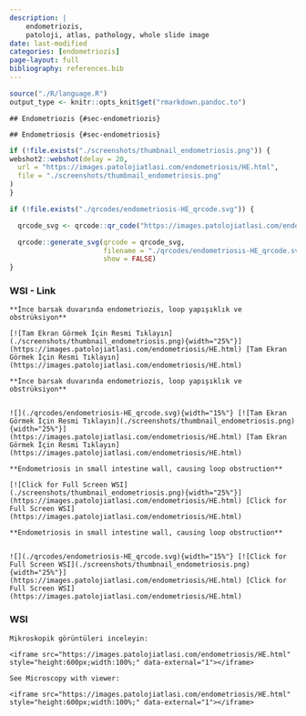 ```yaml
---
description: |
    endometriozis, 
    patoloji, atlas, pathology, whole slide image
date: last-modified
categories: [endometriozis]
page-layout: full
bibliography: references.bib
---
```


```r

source("./R/language.R")
output_type <- knitr::opts_knit$get("rmarkdown.pandoc.to")

```



```asis

## Endometriozis {#sec-endometriozis}

```

```asis

## Endometriosis {#sec-endometriosis}

```

```r
if (!file.exists("./screenshots/thumbnail_endometriosis.png")) {
webshot2::webshot(delay = 20,
  url = "https://images.patolojiatlasi.com/endometriosis/HE.html",
  file = "./screenshots/thumbnail_endometriosis.png"
)
}
```

```r
if (!file.exists("./qrcodes/endometriosis-HE_qrcode.svg")) {

  qrcode_svg <- qrcode::qr_code("https://images.patolojiatlasi.com/endometriosis/HE.html")

  qrcode::generate_svg(qrcode = qrcode_svg,
                       filename = "./qrcodes/endometriosis-HE_qrcode.svg",
                       show = FALSE)
}
```


::::: panel-tabset


### WSI - Link



:::: {.content-hidden when-format="pdf"}


```asis

**İnce barsak duvarında endometriozis, loop yapışıklık ve obstrüksiyon**

[![Tam Ekran Görmek İçin Resmi Tıklayın](./screenshots/thumbnail_endometriosis.png){width="25%"}](https://images.patolojiatlasi.com/endometriosis/HE.html) [Tam Ekran Görmek İçin Resmi Tıklayın](https://images.patolojiatlasi.com/endometriosis/HE.html)

```




::::





:::: {.content-visible when-format="pdf"}


```asis

**İnce barsak duvarında endometriozis, loop yapışıklık ve obstrüksiyon**


![](./qrcodes/endometriosis-HE_qrcode.svg){width="15%"} [![Tam Ekran Görmek İçin Resmi Tıklayın](./screenshots/thumbnail_endometriosis.png){width="25%"}](https://images.patolojiatlasi.com/endometriosis/HE.html) [Tam Ekran Görmek İçin Resmi Tıklayın](https://images.patolojiatlasi.com/endometriosis/HE.html)

```





::::





:::: {.content-hidden when-format="pdf"}


```asis

**Endometriosis in small intestine wall, causing loop obstruction**

[![Click for Full Screen WSI](./screenshots/thumbnail_endometriosis.png){width="25%"}](https://images.patolojiatlasi.com/endometriosis/HE.html) [Click for Full Screen WSI](https://images.patolojiatlasi.com/endometriosis/HE.html)

```



::::





:::: {.content-visible when-format="pdf"}


```asis

**Endometriosis in small intestine wall, causing loop obstruction**


![](./qrcodes/endometriosis-HE_qrcode.svg){width="15%"} [![Click for Full Screen WSI](./screenshots/thumbnail_endometriosis.png){width="25%"}](https://images.patolojiatlasi.com/endometriosis/HE.html) [Click for Full Screen WSI](https://images.patolojiatlasi.com/endometriosis/HE.html)

```




::::





### WSI


```asis

Mikroskopik görüntüleri inceleyin:

<iframe src="https://images.patolojiatlasi.com/endometriosis/HE.html" style="height:600px;width:100%;" data-external="1"></iframe>

```



```asis

See Microscopy with viewer: 

<iframe src="https://images.patolojiatlasi.com/endometriosis/HE.html" style="height:600px;width:100%;" data-external="1"></iframe>

```




::::

